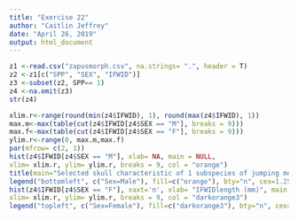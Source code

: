 ```yaml
---
title: "Exercise 22"
author: "Caitlin Jeffrey"
date: "April 26, 2019"
output: html_document
---
```

```r
z1 <-read.csv("zapusmorph.csv", na.strings= ".", header = T)
z2 <-z1[c("SPP", "SEX", "IFWID")]
z3 <-subset(z2, SPP== 1)
z4 <-na.omit(z3)
str(z4)
```

```r
xlim.r<-range(round(min(z4$IFWID), 1), round(max(z4$IFWID), 1))
max.m<-max(table(cut(z4$IFWID[z4$SEX == "M"], breaks = 9)))
max.f<-max(table(cut(z4$IFWID[z4$SEX == "F"], breaks = 9)))
ylim.r<-range(0, max.m,max.f)
par(mfrow= c(2, 1))
hist(z4$IFWID[z4$SEX == "M"], xlab= NA, main = NULL,
xlim= xlim.r, ylim= ylim.r, breaks = 9, col = "orange")
title(main="Selected skull characteristic of 1 subspecies of jumping mouse by sex")
legend("bottomleft", c("Sex=Male"), fill=c("orange"), bty="n", cex=1.25, horiz=T)
hist(z4$IFWID[z4$SEX == "F"], xaxt='n', xlab= "IFWIDlength (mm)", main = NULL,
xlim= xlim.r, ylim= ylim.r, breaks = 9, col = "darkorange3")
legend("topleft", c("Sex=Female"), fill=c("darkorange3"), bty="n", cex=1.25, horiz=T)
```

